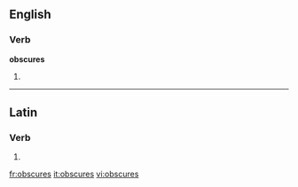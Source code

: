 ==English==

===Verb===
'''obscures'''

# {{third-person singular of|[[obscure]]}}

----

==Latin==

===Verb===
{{la-verb-form|obscūrēs}}

# {{conjugation of|[[obscuro#Latin|obscūrō]]||2|s|pres|act|sub}}

[[fr:obscures]]
[[it:obscures]]
[[vi:obscures]]